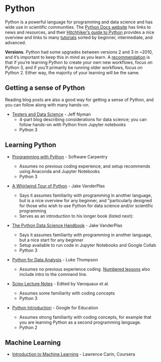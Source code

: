 # Python {#python}

Python is a powerful language for programming and data science and has wide use in scientific communities. The [Python Docs website](https://docs.python.org/3/) has links to news and resources, and their [Hitchhiker's guide to Python](https://docs.python-guide.org/) provides a nice overview and links to many [tutorials](https://docs.python-guide.org/intro/learning/#beginner) sorted by beginner, intermediate, and advanced.

**Versions**. Python had some upgrades between versions 2 and 3 in \~2010, and it's important to keep this in mind as you learn. A [recommendation](https://www.quora.com/As-someone-interested-in-learning-Python-should-I-start-with-2-x-or-go-straight-to-3-x/answer/Wesley-Chun?srid=hFhk&share=1) is that if you're learning Python to create your own new workflows, focus on Python 3, and if you'll primarily be running older workflows, focus on Python 2. Either way, the majority of your learning will be the same.

## Getting a sense of Python {#python-sense}

Reading blog posts are also a good way for getting a sense of Python, and you can follow along with many hands-on. 

- [Testers and Data Science](https://testerstories.com/2018/01/testers-and-data-science-part-1/) - Jeff Nyman
  - 4-part blog describing considerations for data science; you can follow hands-on with Python from Jupyter notebooks
  - Python 3

```{=html}
<!---You can execute scripts in Python but want to learn how to write Python
There can be a difference in mindset between programming and working with data (data science). While they both mean that you are coding, the entryways are different (for example, object types and loops verses subsetting and visualizing data)



Other reticulate resources: 
also watch this video: https://docs.rstudio.com/tutorials/user/using-python-with-rstudio-and-reticulate/)
Less-helpful: https://support.rstudio.com/hc/en-us/articles/360023654474-Installing-and-Configuring-Python-with-RStudio
Allison Horst lecture #15 (linked from allisonhorst.github.io > ESM 255 > Lecture 15
 


--->
```


## Learning Python {#python-learn}

-   [Programming with Python](https://swcarpentry.github.io/python-novice-inflammation/index.html) - Software Carpentry

    - Assumes no previous coding experience, and setup recommends using Anaconda and Jupyter Notebooks
    - Python 3

-   [A Whirlwind Tour of Python](https://jakevdp.github.io/WhirlwindTourOfPython/) - Jake VanderPlas

    -   Says it assumes familiarity with programming in another language, but is a nice overview for any beginner, and \"particularly designed for those who wish to use Python for data science and/or scientific programming
    -   Serves as an introduction to his longer book (listed next):

-   [The Python Data Science Handbook](https://jakevdp.github.io/PythonDataScienceHandbook/) - Jake VanderPlas

    -   Says it assumes familiarity with programming in another language, but a nice start for any beginner
    -   Setup available to run code in Jupyter Notebooks and Google Collab
    -   Python 3

-   [Python for Data Analysis](https://github.com/cuttlefishh/python-for-data-analysis) - Luke Thompson
    -   Assumes no previous experience coding. [Numbered lessons](https://github.com/cuttlefishh/python-for-data-analysis#lesson-schedule) also include intro to the command line.

-   [Scipy Lecture Notes](https://scipy-lectures.org/index.html) - Edited by Varoquaux et al.
    -   Assumes some familiarity with coding concepts
    -   Python 3

-   [Python Introduction](https://developers.google.com/edu/python/introduction) - Google for Education

    -   Assumes strong familiarity with coding concepts, for example that you are learning Python as a second programming language.
    -   Python 2

```{=html}
<!---
Hi @margaret.sutherland I asked around about some intro Python books, and some exciting news - Springer just made some available free online https://link.springer.com/book/10.1007/978-3-662-49887-3 and https://link.springer.com/book/10.1007/978-3-030-20290-3  Nick hasn't had a chance to review them yet, but might be a good source.


https://github.com/wajra/python-workshop + associated videos! 
https://github.com/cuttlefishh/python-for-data-analysis
https://datacarpentry.org/python-ecology-lesson/

--->
```
## Machine Learning

-   [Introduction to Machine Learning](https://www.coursera.org/learn/machine-learning-duke) - Lawrence Carin, Coursera

```{=html}
<!---
^was pretty short and conceptual, the coding assignments could use more work and support. Good for going from zero to a good conceptual understanding in a short period of time. (Many machine learning algorithms can be used like a function so this may be all you need to apply existing networks to your data)

Roman: i’m taking a EdX course incl bioconductor
Really nice: not about implementing stats but instead understanding the concepts behind. Simulations to understand pvalues. (which course?)
--->
```

